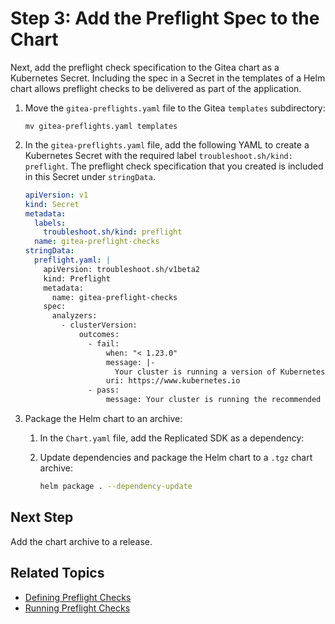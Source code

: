 # Step 3: Add the Preflight Spec to the Chart

Next, add the preflight check specification to the Gitea chart as a Kubernetes Secret. Including the spec in a Secret in the templates of a Helm chart allows preflight checks to be delivered as part of the application.

1. Move the `gitea-preflights.yaml` file to the Gitea `templates` subdirectory:

   ```
   mv gitea-preflights.yaml templates
   ```

1. In the `gitea-preflights.yaml` file, add the following YAML to create a Kubernetes Secret with the required label `troubleshoot.sh/kind: preflight`. The preflight check specification that you created is included in this Secret under `stringData`. 

   ```yaml
   apiVersion: v1
   kind: Secret
   metadata:
     labels:
       troubleshoot.sh/kind: preflight
     name: gitea-preflight-checks
   stringData:
     preflight.yaml: |
       apiVersion: troubleshoot.sh/v1beta2
       kind: Preflight
       metadata:
         name: gitea-preflight-checks
       spec:
         analyzers:
           - clusterVersion:
               outcomes:
                 - fail:
                     when: "< 1.23.0"
                     message: |-
                       Your cluster is running a version of Kubernetes that is not supported and your installation will not succeed. To continue, upgrade your cluster to Kubernetes 1.23.0 or later.
                     uri: https://www.kubernetes.io
                 - pass:
                     message: Your cluster is running the recommended version of Kubernetes.
   ```

1. Package the Helm chart to an archive:

   1. In the `Chart.yaml` file, add the Replicated SDK as a dependency:

      <DependencyYaml/>

   1. Update dependencies and package the Helm chart to a `.tgz` chart archive:

      ```bash
      helm package . --dependency-update
      ```       

## Next Step

Add the chart archive to a release.

## Related Topics

* [Defining Preflight Checks](/vendor/preflight-defining)
* [Running Preflight Checks](/vendor/preflight-running)      